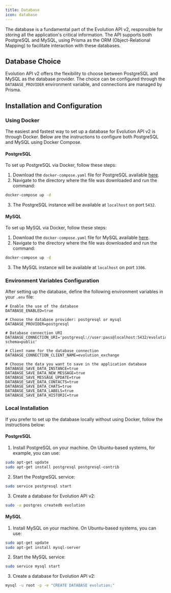 ```yaml
---
title: Database
icon: database
---
```


The database is a fundamental part of the Evolution API v2, responsible for storing all the application's critical information. The API supports both PostgreSQL and MySQL, using Prisma as the ORM (Object-Relational Mapping) to facilitate interaction with these databases.

## Database Choice

Evolution API v2 offers the flexibility to choose between PostgreSQL and MySQL as the database provider. The choice can be configured through the `DATABASE_PROVIDER` environment variable, and connections are managed by Prisma.

## Installation and Configuration

### Using Docker

The easiest and fastest way to set up a database for Evolution API v2 is through Docker. Below are the instructions to configure both PostgreSQL and MySQL using Docker Compose.

#### PostgreSQL

To set up PostgreSQL via Docker, follow these steps:

1. Download the `docker-compose.yaml` file for PostgreSQL available [here](https://github.com/EvolutionAPI/evolution-api/blob/main/Docker/postgres/docker-compose.yaml).
2. Navigate to the directory where the file was downloaded and run the command:

```bash
docker-compose up -d
```

3. The PostgreSQL instance will be available at `localhost` on port `5432`.

#### MySQL

To set up MySQL via Docker, follow these steps:

1. Download the `docker-compose.yaml` file for MySQL available [here](https://github.com/EvolutionAPI/evolution-api/blob/v2.0.0/Docker/mysql/docker-compose.yaml).
2. Navigate to the directory where the file was downloaded and run the command:

```bash
docker-compose up -d
```

3. The MySQL instance will be available at `localhost` on port `3306`.

### Environment Variables Configuration

After setting up the database, define the following environment variables in your `.env` file:

```env
# Enable the use of the database
DATABASE_ENABLED=true

# Choose the database provider: postgresql or mysql
DATABASE_PROVIDER=postgresql

# Database connection URI
DATABASE_CONNECTION_URI='postgresql://user:pass@localhost:5432/evolution?schema=public'

# Client name for the database connection
DATABASE_CONNECTION_CLIENT_NAME=evolution_exchange

# Choose the data you want to save in the application database
DATABASE_SAVE_DATA_INSTANCE=true
DATABASE_SAVE_DATA_NEW_MESSAGE=true
DATABASE_SAVE_MESSAGE_UPDATE=true
DATABASE_SAVE_DATA_CONTACTS=true
DATABASE_SAVE_DATA_CHATS=true
DATABASE_SAVE_DATA_LABELS=true
DATABASE_SAVE_DATA_HISTORIC=true
```

### Local Installation

If you prefer to set up the database locally without using Docker, follow the instructions below:

#### PostgreSQL

1. Install PostgreSQL on your machine. On Ubuntu-based systems, for example, you can use:

```bash
sudo apt-get update
sudo apt-get install postgresql postgresql-contrib
```

2. Start the PostgreSQL service:

```bash
sudo service postgresql start
```

3. Create a database for Evolution API v2:

```bash
sudo -u postgres createdb evolution
```

#### MySQL

1. Install MySQL on your machine. On Ubuntu-based systems, you can use:

```bash
sudo apt-get update
sudo apt-get install mysql-server
```

2. Start the MySQL service:

```bash
sudo service mysql start
```

3. Create a database for Evolution API v2:

```bash
mysql -u root -p -e "CREATE DATABASE evolution;"
```
